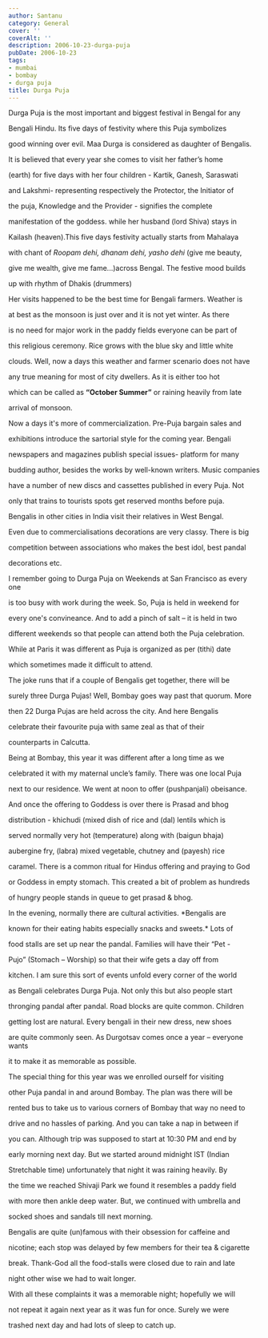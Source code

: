 ```yaml
---
author: Santanu
category: General
cover: ''
coverAlt: ''
description: 2006-10-23-durga-puja
pubDate: 2006-10-23
tags:
- mumbai
- bombay
- durga puja
title: Durga Puja
---
```


Durga Puja is the most important and biggest festival in Bengal for any

Bengali Hindu. Its five days of festivity where this Puja symbolizes

good winning over evil. Maa Durga is considered as daughter of Bengalis.

It is believed that every year she comes to visit her father’s home

(earth) for five days with her four children - Kartik, Ganesh, Saraswati

and Lakshmi- representing respectively the Protector, the Initiator of

the puja, Knowledge and the Provider - signifies the complete

manifestation of the goddess. while her husband (lord Shiva) stays in

Kailash (heaven).This five days festivity actually starts from Mahalaya

with chant of *Roopam dehi, dhanam dehi, yasho dehi* (give me beauty,

give me wealth, give me fame...)across Bengal. The festive mood builds

up with rhythm of Dhakis (drummers)



  

Her visits happened to be the best time for Bengali farmers. Weather is

at best as the monsoon is just over and it is not yet winter. As there

is no need for major work in the paddy fields everyone can be part of

this religious ceremony. Rice grows with the blue sky and little white

clouds. Well, now a days this weather and farmer scenario does not have

any true meaning for most of city dwellers. As it is either too hot

which can be called as **“October Summer”** or raining heavily from late

arrival of monsoon.



  

Now a days it's more of commercialization. Pre-Puja bargain sales and

exhibitions introduce the sartorial style for the coming year. Bengali

newspapers and magazines publish special issues- platform for many

budding author, besides the works by well-known writers. Music companies

have a number of new discs and cassettes published in every Puja. Not

only that trains to tourists spots get reserved months before puja.

Bengalis in other cities in India visit their relatives in West Bengal.

Even due to commercialisations decorations are very classy. There is big

competition between associations who makes the best idol, best pandal

decorations etc.



  

I remember going to Durga Puja on Weekends at San Francisco as every one

is too busy with work during the week. So, Puja is held in weekend for

every one's convineance. And to add a pinch of salt – it is held in two

different weekends so that people can attend both the Puja celebration.

While at Paris it was different as Puja is organized as per (tithi) date

which sometimes made it difficult to attend.



  

The joke runs that if a couple of Bengalis get together, there will be

surely three Durga Pujas! Well, Bombay goes way past that quorum. More

then 22 Durga Pujas are held across the city. And here Bengalis

celebrate their favourite puja with same zeal as that of their

counterparts in Calcutta.



  

Being at Bombay, this year it was different after a long time as we

celebrated it with my maternal uncle’s family. There was one local Puja

next to our residence. We went at noon to offer (pushpanjali) obeisance.

And once the offering to Goddess is over there is Prasad and bhog

distribution - khichudi (mixed dish of rice and (dal) lentils which is

served normally very hot (temperature) along with (baigun bhaja)

aubergine fry, (labra) mixed vegetable, chutney and (payesh) rice

caramel. There is a common ritual for Hindus offering and praying to God

or Goddess in empty stomach. This created a bit of problem as hundreds

of hungry people stands in queue to get prasad & bhog.



  



  







In the evening, normally there are cultural activities. *Bengalis are

known for their eating habits especially snacks and sweets.* Lots of

food stalls are set up near the pandal. Families will have their “Pet -

Pujo” (Stomach – Worship) so that their wife gets a day off from

kitchen. I am sure this sort of events unfold every corner of the world

as Bengali celebrates Durga Puja. Not only this but also people start

thronging pandal after pandal. Road blocks are quite common. Children

getting lost are natural. Every bengali in their new dress, new shoes

are quite commonly seen. As Durgotsav comes once a year – everyone wants

it to make it as memorable as possible.



  



  







  

The special thing for this year was we enrolled ourself for visiting

other Puja pandal in and around Bombay. The plan was there will be

rented bus to take us to various corners of Bombay that way no need to

drive and no hassles of parking. And you can take a nap in between if

you can. Although trip was supposed to start at 10:30 PM and end by

early morning next day. But we started around midnight IST (Indian

Stretchable time) unfortunately that night it was raining heavily. By

the time we reached Shivaji Park we found it resembles a paddy field

with more then ankle deep water. But, we continued with umbrella and

socked shoes and sandals till next morning.



  



  







Bengalis are quite (un)famous with their obsession for caffeine and

nicotine; each stop was delayed by few members for their tea & cigarette

break. Thank-God all the food-stalls were closed due to rain and late

night other wise we had to wait longer.



  

With all these complaints it was a memorable night; hopefully we will

not repeat it again next year as it was fun for once. Surely we were

trashed next day and had lots of sleep to catch up.